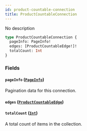 ```yaml
---
id: product-countable-connection
title: ProductCountableConnection
---
```



No description

```graphql
type ProductCountableConnection {
  pageInfo: PageInfo!
  edges: [ProductCountableEdge!]!
  totalCount: Int
}
```


### Fields

#### `pageInfo` ([`PageInfo`](../../../developer/api-reference/objects/page-info))

Pagination data for this connection.


#### `edges` ([`ProductCountableEdge`](../../../developer/api-reference/objects/product-countable-edge))




#### `totalCount` ([`Int`](../../../developer/api-reference/scalars/int))

A total count of items in the collection.




